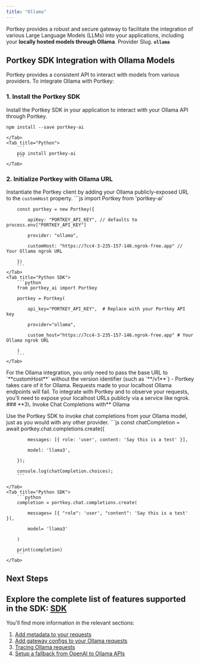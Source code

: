 ```yaml
---
title: "Ollama"
---
```


Portkey provides a robust and secure gateway to facilitate the integration of various Large Language Models (LLMs) into your applications, including your **locally hosted models through Ollama**.
<Note>
Provider Slug. **`ollama`**
</Note>
## Portkey SDK Integration with Ollama Models

Portkey provides a consistent API to interact with models from various providers. To integrate Ollama with Portkey:

### 1\. Install the Portkey SDK

Install the Portkey SDK in your application to interact with your Ollama API through Portkey.
<Tabs>
    <Tab title="NodeJS">

```
npm install --save portkey-ai
```
    </Tab>
    <Tab title="Python">
        ```
        pip install portkey-ai
        ```
    </Tab>

  </Tabs>



### 2\. Initialize Portkey with Ollama URL

Instantiate the Portkey client by adding your Ollama publicly-exposed URL to the `customHost` property.
<Tabs>
    <Tab title="NodeJS SDK">
        ```js
        import Portkey from 'portkey-ai'


        const portkey = new Portkey({

            apiKey: "PORTKEY_API_KEY", // defaults to process.env["PORTKEY_API_KEY"]

            provider: "ollama",

            customHost: "https://7cc4-3-235-157-146.ngrok-free.app" // Your Ollama ngrok URL

        })
        ```
    </Tab>
    <Tab title="Python SDK">
        ```python
        from portkey_ai import Portkey

        portkey = Portkey(

            api_key="PORTKEY_API_KEY",  # Replace with your Portkey API key

            provider="ollama",

            custom_host="https://7cc4-3-235-157-146.ngrok-free.app" # Your Ollama ngrok URL

        )
        ```
    </Tab>

  </Tabs>


<Note>
For the Ollama integration, you only need to pass the base URL to `**customHost**` without the version identifier (such as `**/v1**`) - Portkey takes care of it for Ollama.
</Note>
<Warning>
Requests made to your localhost Ollama endpoints will fail. To integrate with Portkey and to observe your requests, you'll need to expose your localhost URLs publicly via a service like ngrok.
</Warning>
### **3\. Invoke Chat Completions with** Ollama

Use the Portkey SDK to invoke chat completions from your Ollama model, just as you would with any other provider.
<Tabs>
    <Tab title="NodeJS SDK">
        ```js
        const chatCompletion = await portkey.chat.completions.create({

            messages: [{ role: 'user', content: 'Say this is a test' }],

            model: 'llama3',

        });

        console.log(chatCompletion.choices);
        ```

    </Tab>
    <Tab title="Python SDK">
        ```python
        completion = portkey.chat.completions.create(

            messages= [{ "role": 'user', "content": 'Say this is a test' }],

            model= 'llama3'

        )

        print(completion)
        ```
    </Tab>

  </Tabs>


## Next Steps

Explore the complete list of features supported in the SDK:
<Info>
[SDK](/docs/api-reference/portkey-sdk-client)
</Info>
---

You'll find more information in the relevant sections:

1. [Add metadata to your requests](/docs/product/observability/metadata)
2. [Add gateway configs to your Ollama requests](/docs/product/ai-gateway/universal-api#ollama-in-configs)
3. [Tracing Ollama requests](/docs/product/observability/traces)
4. [Setup a fallback from OpenAI to Ollama APIs](/docs/product/ai-gateway/fallbacks)
